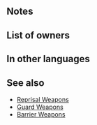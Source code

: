 {{Weapon Infobox
|tagid=SID_守りの剣
|weaponType=Sword
|might=10
|range=1
|effect=If foe initiates combat, grants Def+7 during combat.
|cost=200
|exclusive=0
|statModifiers=0,10,0,0,0
|next=Safeguard+
|promotionRarity=5
|promotionTier=1
|required=Steel Sword
|properties=random_all
}}
==Notes==
{{IfFoeInitiates}}
{{Combat boosts}}
==List of owners==
{{Skill Hero List}}
==In other languages==
{{OtherLanguages
|japanese=守りの剣
|german=Abschirmung
|spanishEU=Salvaguardia
|spanishLA=Salvaguardia
|french=Épée protectrice
|italian=Salvaguardia
|chineseTW=守護之劍
|portuguese=Salvaguarda
}}
==See also==
{{See also skills|cond=Description LIKE '%if foe initiates combat, grants Def+%during combat%' AND WikiName NOT RLIKE 'guard'|columns=1}}
* [[Skill families/Weapons#Reprisal|Reprisal Weapons]]
* [[Skill families/Weapons#Guard (temporary buffs)|Guard Weapons]]
* [[Skill families/Weapons#Barrier|Barrier Weapons]]
{{Weapons Navbox}}